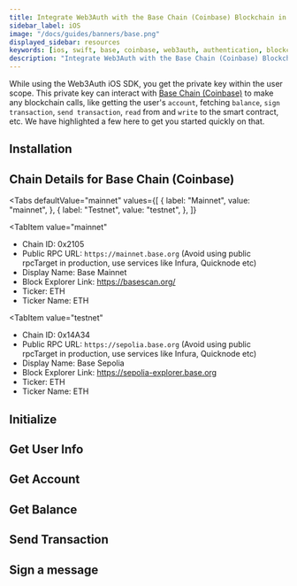 ```yaml
---
title: Integrate Web3Auth with the Base Chain (Coinbase) Blockchain in iOS/Swift Applications
sidebar_label: iOS
image: "/docs/guides/banners/base.png"
displayed_sidebar: resources
keywords: [ios, swift, base, coinbase, web3auth, authentication, blockchain]
description: "Integrate Web3Auth with the Base Chain (Coinbase) Blockchain in iOS/Swift Applications | Documentation - Web3Auth"
---
```



<SEO
  title="Integrate Web3Auth with the Base Chain (Coinbase) Blockchain in iOS/Swift Applications"
  description="Integrate Web3Auth with the Base Chain (Coinbase) Blockchain in iOS/Swift Applications | Documentation - Web3Auth"
  image="https://web3auth.io/docs/guides/banners/base.png"
  slug="/connect-blockchain/evm/base/ios"
/>

While using the Web3Auth iOS SDK, you get the private key within the user scope. This private key can interact with
[Base Chain (Coinbase)](https://base.org/) to make any blockchain calls, like getting the user's `account`, fetching `balance`, `sign transaction`,
`send transaction`, `read` from and `write` to the smart contract, etc. We have highlighted a few here to get you started quickly on that.

## Installation

<InstallationSnippet />

## Chain Details for Base Chain (Coinbase)

<Tabs
 defaultValue="mainnet"
  values={[
    { label: "Mainnet", value: "mainnet", },
    { label: "Testnet", value: "testnet", },
  ]}
>
<TabItem
  value="mainnet"
>

- Chain ID: 0x2105
- Public RPC URL: `https://mainnet.base.org` (Avoid using public rpcTarget in production, use services like Infura, Quicknode etc)
- Display Name: Base Mainnet
- Block Explorer Link: https://basescan.org/
- Ticker: ETH
- Ticker Name: ETH

</TabItem>

<TabItem
  value="testnet"
>

- Chain ID: 0x14A34
- Public RPC URL: `https://sepolia.base.org` (Avoid using public rpcTarget in production, use services like Infura, Quicknode etc)
- Display Name: Base Sepolia
- Block Explorer Link: https://sepolia-explorer.base.org
- Ticker: ETH
- Ticker Name: ETH

</TabItem>
</Tabs>

## Initialize

<InitialisationSnippet />

## Get User Info

<UserInfoSnippet />

## Get Account

<GetAccountSnippet />

## Get Balance

<GetBalanceSnippet />

## Send Transaction

<SendTransactionSnippet />

## Sign a message

<SignMessageSnippet />
